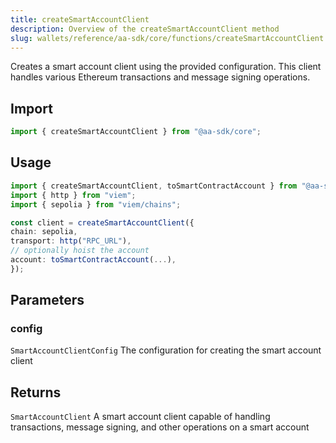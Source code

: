 ```yaml
---
title: createSmartAccountClient
description: Overview of the createSmartAccountClient method
slug: wallets/reference/aa-sdk/core/functions/createSmartAccountClient
---
```




Creates a smart account client using the provided configuration. This client handles various Ethereum transactions and message signing operations.

## Import

```ts
import { createSmartAccountClient } from "@aa-sdk/core";
```

## Usage

```ts
import { createSmartAccountClient, toSmartContractAccount } from "@aa-sdk/core";
import { http } from "viem";
import { sepolia } from "viem/chains";

const client = createSmartAccountClient({
chain: sepolia,
transport: http("RPC_URL"),
// optionally hoist the account
account: toSmartContractAccount(...),
});
```

## Parameters

### config

`SmartAccountClientConfig`
The configuration for creating the smart account client

## Returns

`SmartAccountClient`
A smart account client capable of handling transactions, message signing, and other operations on a smart account
